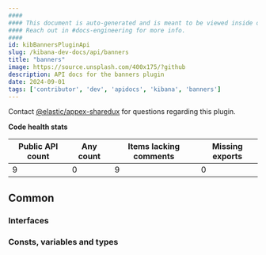 ```yaml
---
####
#### This document is auto-generated and is meant to be viewed inside our experimental, new docs system.
#### Reach out in #docs-engineering for more info.
####
id: kibBannersPluginApi
slug: /kibana-dev-docs/api/banners
title: "banners"
image: https://source.unsplash.com/400x175/?github
description: API docs for the banners plugin
date: 2024-09-01
tags: ['contributor', 'dev', 'apidocs', 'kibana', 'banners']
---
```




Contact [@elastic/appex-sharedux](https://github.com/orgs/elastic/teams/appex-sharedux) for questions regarding this plugin.

**Code health stats**

| Public API count  | Any count | Items lacking comments | Missing exports |
|-------------------|-----------|------------------------|-----------------|
| 9 | 0 | 9 | 0 |

## Common

### Interfaces
<DocDefinitionList data={bannersObj.common.interfaces}/>

### Consts, variables and types
<DocDefinitionList data={bannersObj.common.misc}/>


